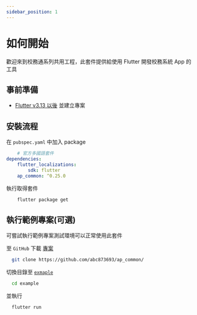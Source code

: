 ```yaml
---
sidebar_position: 1
---
```


# 如何開始

歡迎來到校務通系列共用工程，此套件提供給使用 Flutter 開發校務系統 App 的工具

## 事前準備

 - [Flutter v3.13 以後](https://flutter.dev/docs/get-started/install) 並建立專案

## 安裝流程 

在 `pubspec.yaml` 中加入 package

```yaml title="pubspec.yaml"
    # 官方多國語套件
dependencies:
    flutter_localizations:
        sdk: flutter
    ap_common: ^0.25.0
```

執行取得套件

```bash
    flutter package get
```

## 執行範例專案(可選)

可嘗試執行範例專案測試環境可以正常使用此套件

至 `GitHub` 下載 [專案](https://github.com/abc873693/ap_common/example)


```bash
  git clone https://github.com/abc873693/ap_common/
```

切換目錄至 [`exmaple`](https://github.com/abc873693/ap_common/example)

```bash
  cd example 
```

並執行 

```bash
  flutter run
```